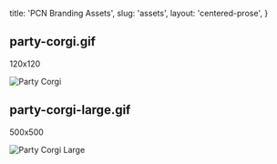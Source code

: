  title: 'PCN Branding Assets',
  slug: 'assets',
  layout: 'centered-prose',
}

## party-corgi.gif

120x120

![Party Corgi](/party-corgi.gif)

## party-corgi-large.gif

500x500

![Party Corgi Large](/party-corgi-large.gif)
